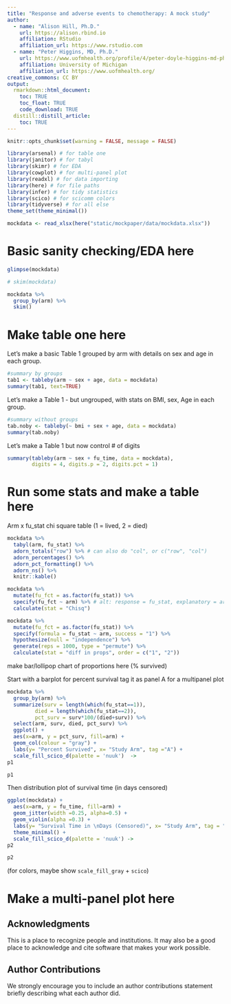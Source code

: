 ```yaml
---
title: "Response and adverse events to chemotherapy: A mock study"
author: 
  - name: "Alison Hill, Ph.D."
    url: https://alison.rbind.io
    affiliation: RStudio
    affiliation_url: https://www.rstudio.com
  - name: "Peter Higgins, MD, Ph.D."
    url: https://www.uofmhealth.org/profile/4/peter-doyle-higgins-md-phd
    affiliation: University of Michigan
    affiliation_url: https://www.uofmhealth.org/
creative_commons: CC BY
output: 
  rmarkdown::html_document: 
    toc: TRUE
    toc_float: TRUE
    code_download: TRUE
  distill::distill_article: 
    toc: TRUE
---
```


```r
knitr::opts_chunk$set(warning = FALSE, message = FALSE)
```


```r
library(arsenal) # for table one
library(janitor) # for tabyl
library(skimr) # for EDA
library(cowplot) # for multi-panel plot
library(readxl) # for data importing
library(here) # for file paths
library(infer) # for tidy statistics
library(scico) # for scicomm colors
library(tidyverse) # for all else
theme_set(theme_minimal())
```


```r
mockdata <- read_xlsx(here("static/mockpaper/data/mockdata.xlsx"))
```

# Basic sanity checking/EDA here


```r
glimpse(mockdata)

# skim(mockdata)

mockdata %>% 
  group_by(arm) %>% 
  skim()
```


# Make table one here

Let's make a basic Table 1 grouped by arm with details on sex and age in each group.

```r
#summary by groups
tab1 <- tableby(arm ~ sex + age, data = mockdata)
summary(tab1, text=TRUE)
```

Let's make a Table 1 - but ungrouped, with stats on BMI, sex, Age in each group.

```r
#summary without groups
tab.noby <- tableby(~ bmi + sex + age, data = mockdata)
summary(tab.noby)
```

Let's make a Table 1 but now control # of digits

```r
summary(tableby(arm ~ sex + fu_time, data = mockdata), 
        digits = 4, digits.p = 2, digits.pct = 1)
```

# Run some stats and make a table here

Arm x fu_stat chi square table (1 = lived, 2 = died)

```r
mockdata %>% 
  tabyl(arm, fu_stat) %>% 
  adorn_totals("row") %>% # can also do "col", or c("row", "col")
  adorn_percentages() %>% 
  adorn_pct_formatting() %>% 
  adorn_ns() %>% 
  knitr::kable()
```


```r
mockdata %>% 
  mutate(fu_fct = as.factor(fu_stat)) %>% 
  specify(fu_fct ~ arm) %>% # alt: response = fu_stat, explanatory = arm
  calculate(stat = "Chisq")
```


```r
mockdata %>% 
  mutate(fu_fct = as.factor(fu_stat)) %>% 
  specify(formula = fu_stat ~ arm, success = "1") %>% 
  hypothesize(null = "independence") %>% 
  generate(reps = 1000, type = "permute") %>% 
  calculate(stat = "diff in props", order = c("1", "2"))
```

make bar/lollipop chart of proportions here (% survived)

Start with a barplot
for percent survival
tag it as panel A for a multipanel plot

```r
mockdata %>% 
  group_by(arm) %>% 
  summarize(surv = length(which(fu_stat==1)),
         died = length(which(fu_stat==2)),
         pct_surv = surv*100/(died+surv)) %>% 
  select(arm, surv, died, pct_surv) %>% 
  ggplot() +
  aes(x=arm, y = pct_surv, fill=arm) +
  geom_col(colour = "gray") +
  labs(y= "Percent Survived", x= "Study Arm", tag ="A") +
  scale_fill_scico_d(palette = 'nuuk')  ->
p1

p1
```

Then distribution plot of survival time (in days censored)

```r
ggplot(mockdata) +
  aes(x=arm, y = fu_time, fill=arm) +
  geom_jitter(width =0.25, alpha=0.5) +
  geom_violin(alpha =0.3) +
  labs(y= "Survival Time in \nDays (Censored)", x= "Study Arm", tag = "B") +
  theme_minimal() +
  scale_fill_scico_d(palette = 'nuuk') ->
p2

p2
```


(for colors, maybe show `scale_fill_gray` + `scico`)

# Make a multi-panel plot here

## Acknowledgments {.appendix}

This is a place to recognize people and institutions. It may also be a good place
to acknowledge and cite software that makes your work possible.

## Author Contributions {.appendix}

We strongly encourage you to include an author contributions statement briefly 
describing what each author did.
